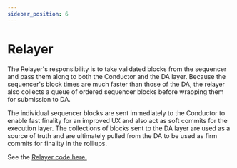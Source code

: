 ```yaml
---
sidebar_position: 6
---
```


# Relayer


<DeploymentsRedirect />

The Relayer's responsibility is to take validated blocks from the sequencer and
pass them along to both the Conductor and the DA layer. Because the sequencer's
block times are much faster than those of the DA, the relayer also collects a
queue of ordered sequencer blocks before wrapping them for submission to DA.

The individual sequencer blocks are sent immediately to the Conductor to enable
fast finality for an improved UX and also act as soft commits for the execution
layer. The collections of blocks sent to the DA layer are used as a source of
truth and are ultimately pulled from the DA to be used as firm commits for
finality in the rolllups.

See the [Relayer code
here.](https://github.com/0xss-network/astria/tree/main/crates/astria-sequencer-relayer)
